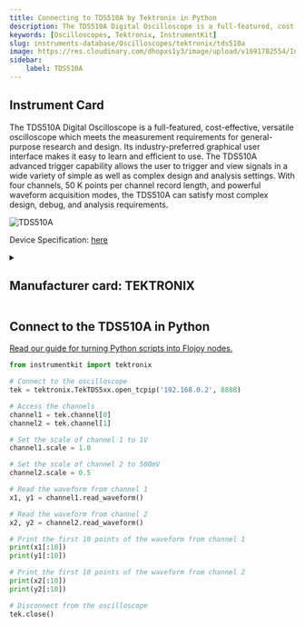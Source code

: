```yaml
---
title: Connecting to TDS510A by Tektronix in Python
description: The TDS510A Digital Oscilloscope is a full-featured, cost-effective, versatile oscilloscope which meets the measurement requirements for general-purpose research and design. Its industry-preferred graphical user interface makes it easy to learn and efficient to use. The TDS510A advanced trigger capability allows the user to trigger and view signals in a wide variety of simple as well as complex design and analysis settings. With four channels, 50 K points per channel record length, and powerful waveform acquisition modes, the TDS510A can satisfy most complex design, debug, and analysis requirements.
keywords: [Oscilloscopes, Tektronix, InstrumentKit] 
slug: instruments-database/Oscilloscopes/tektronix/tds510a 
image: https://res.cloudinary.com/dhopxs1y3/image/upload/v1691782554/Instruments/Oscilloscopes/TDS510A/TDS510A.webp
sidebar:
    label: TDS510A 
---
```



## Instrument Card

The TDS510A Digital Oscilloscope is a full-featured, cost-effective, versatile oscilloscope which meets the measurement requirements for general-purpose research and design. Its industry-preferred graphical user interface makes it easy to learn and efficient to use. The TDS510A advanced trigger capability allows the user to trigger and view signals in a wide variety of simple as well as complex design and analysis settings. With four channels, 50 K points per channel record length, and powerful waveform acquisition modes, the TDS510A can satisfy most complex design, debug, and analysis requirements.

![TDS510A](https://res.cloudinary.com/dhopxs1y3/image/upload/v1691782554/Instruments/Oscilloscopes/TDS510A/TDS510A.webp)

Device Specification: [here](https://www.instrumex.de/datasheet/TDS510A.pdf)

<details style={{ marginTop: "15px"}}>
<summary><h2 style={{display:'inline'}}>Manufacturer card: TEKTRONIX</h2></summary>

![TEKTRONIX](https://res.cloudinary.com/dhopxs1y3/image/upload/v1692806108/Instruments/Vendor%20Logos/Tektronix.png)

Tektronix, Inc., historically widely known as Tek, is an American company best known for manufacturing test and measurement devices such as [oscilloscopes](https://en.wikipedia.org/wiki/Oscilloscope), [logic analyzers](https://en.wikipedia.org/wiki/Logic_analyzer), and video and mobile test protocol equipment.

- Headquarters: USA
- Yearly Revenue (millions, USD): 5800
- Vendor Website: [here](https://www.tek.com/en)

</details>


<FeaturedInstrumentVideo category="OSCILLOSCOPES" />

## Connect to the TDS510A in Python

[Read our guide for turning Python scripts into Flojoy nodes.](https://docs.flojoy.ai/contribution/blocks/custom-flojoy-block/)



<Tabs>
<TabItem value="Flojoy" label="Flojoy" className="flojoy-instrument-tabs">

<SectionsCard category="OSCILLOSCOPES" manufacturer="Tektronix"></SectionsCard>

</TabItem>
<TabItem value="InstrumentKit" label="InstrumentKit">

```python
from instrumentkit import tektronix

# Connect to the oscilloscope
tek = tektronix.TekTDS5xx.open_tcpip('192.168.0.2', 8888)

# Access the channels
channel1 = tek.channel[0]
channel2 = tek.channel[1]

# Set the scale of channel 1 to 1V
channel1.scale = 1.0

# Set the scale of channel 2 to 500mV
channel2.scale = 0.5

# Read the waveform from channel 1
x1, y1 = channel1.read_waveform()

# Read the waveform from channel 2
x2, y2 = channel2.read_waveform()

# Print the first 10 points of the waveform from channel 1
print(x1[:10])
print(y1[:10])

# Print the first 10 points of the waveform from channel 2
print(x2[:10])
print(y2[:10])

# Disconnect from the oscilloscope
tek.close()
```

</TabItem>
</Tabs>